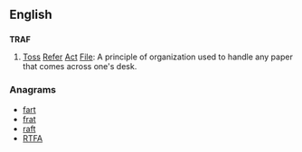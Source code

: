 ==English==

==={{acronym}}===
'''TRAF'''

# [[toss|Toss]] [[refer|Refer]] [[act|Act]] [[file|File]]: A principle of organization used to handle any paper that comes across one's desk.

===Anagrams===
* [[fart#English|fart]]
* [[frat#English|frat]]
* [[raft#English|raft]]
* [[RTFA#English|RTFA]]